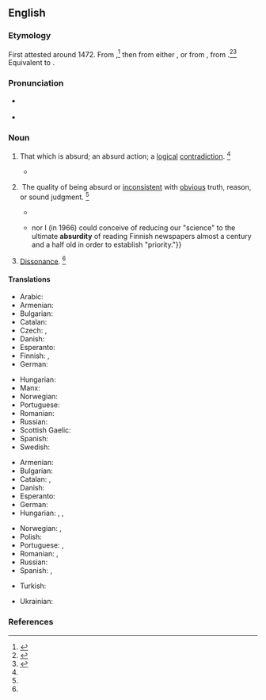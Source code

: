 ==English==

===Etymology===
First attested around 1472. From {{etyl|enm|en}} {{m|enm|absurdite}},<ref name=RHD>{{R:RHCD|page=7}}</ref> then from either {{etyl|frm|en}} {{m|frm|absurdité}}, or from {{etyl|LL.|en}} {{m|la|absurditas||dissonance, incongruity}}, from {{etyl|la|en}} {{m|la|absurdus}} {{suffix|la||itas|gloss2=quality, state, degree|nocat=1}}.<ref name=WI3>{{R:MW3 1976|page=8}}</ref><ref name=SOED>{{R:SOED5|page=10}}</ref> Equivalent to {{suffix|en|absurd|ity}}.

===Pronunciation===
* {{a|RP}} {{IPA|/əbˈsɜːd.ɪ.ti/|lang=en}}
* {{a|US}} {{IPA|/æbˈsɝd.ɪ.ti/|/æbˈzɝd.ɪ.ti/|/əbˈsɝd.ɪ.ti/|/əbˈzɝd.ɪ.ti/|lang=en}}

===Noun===
{{en-noun|~|absurdities}}

# {{lb|en|countable}} That which is absurd; an absurd action; a [[logical]] [[contradiction]]. {{defdate|First attested in the late 15<sup>th</sup> century.}}<ref name=SOED/>
#* {{quote-book|lang=en|passage=His travels were full of '''absurdities'''.|author=Johnson}}
# {{lb|en|uncountable}} The quality of being absurd or [[inconsistent]] with [[obvious]] truth, reason, or sound judgment. {{defdate|First attested in the early 16<sup>th</sup> century.}}<ref name=SOED/>
#* {{quote-book|lang=en|passage=The '''absurdity''' of the actual idea of an infinite number.|author=[[w:John Locke|John Locke]]}}
#* {{RQ:Schuster Hepaticae|volume=V|page=viii|text=Neither [Jones]{{...}} nor I (in 1966) could conceive of reducing our "science" to the ultimate '''absurdity''' of reading Finnish newspapers almost a century and a half old in order to establish "priority."}}
# {{lb|en|obsolete|rare}} [[dissonance|Dissonance]]. {{defdate|Attested from around 1350 to 1470 until the late 17<sup>th</sup> century.}}<ref name=SOED/>

====Translations====
{{trans-top|the quality of being absurd}}
* Arabic: {{t|ar|ساخافَة}}
* Armenian: {{t+|hy|անհեթեթություն}}
* Bulgarian: {{t+|bg|абсурдност|tr=absúrdnost}}
* Catalan: {{t|ca|absurditat|f}}
* Czech: {{t|cs|absurdnost|f}}, {{t|cs|absurdita|f}}
* Danish: {{t|da|absurditet|c}}
* Esperanto: {{t|eo|absurdeco}}
* Finnish: {{t+|fi|mielettömyys}}, {{t+|fi|hulluus}}
* German: {{t+|de|Absurdität|f}}
{{trans-mid}}
* Hungarian: {{t+|hu|abszurdum}}
* Manx: {{t|gv|meecheeallid|m}}
* Norwegian: {{t+|no|absurditet|m}}
* Portuguese: {{t+|pt|absurdidade|f}}
* Romanian: {{t+|ro|absurditate}}
* Russian: {{t+|ru|абсу́рдность|f}}
* Scottish Gaelic: {{t|gd|amaideas|m}}
* Spanish: {{t+|es|absurdidad|f}}
* Swedish: {{t+|sv|absurditet|c}}
{{trans-bottom}}

{{trans-top|an absurd action}}
* Armenian: {{t+|hy|անհեթեթություն}}
* Bulgarian: {{t+|bg|абсурдност|tr=absúrdnost}}
* Catalan: {{t|ca|absurditat|f}}, {{t+|ca|absurd|m}}
* Danish: {{t|da|absurditet|c}}
* Esperanto: {{t|eo|absurdaĵo}}
* German: {{t+|de|Absurdität|f}}
* Hungarian: {{t+|hu|abszurdum}}, {{t+|hu|képtelenség}}, {{t+|hu|abszurditás}}
{{trans-mid}}
* Norwegian: {{t+|no|absurditet|m}}, {{t|no|meningsløshet|m}}
* Polish: {{t+|pl|absurd|m}}
* Portuguese: {{t+|pt|absurdo|m}}, {{t+|pt|absurdidade|f}}
* Romanian: {{t+|ro|absurd}}, {{t+|ro|absurditate}}
* Russian: {{t+|ru|абсу́рд}}
* Spanish: {{t+|es|absurdo|m}}, {{t+|es|absurdidad|f}}
{{trans-bottom}}

{{checktrans-top}}
* Turkish: {{t+check|tr|saçmalık}}
{{trans-mid}}
* Ukrainian: {{t+check|uk|абсу́рд}}
{{trans-bottom}}

===References===
<references/>